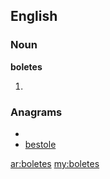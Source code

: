 ==English==

===Noun===
'''boletes'''

#{{plural of|bolete}}

===Anagrams===
* {{alphagram|beelost}}
* [[bestole#English|bestole]]

[[ar:boletes]]
[[my:boletes]]